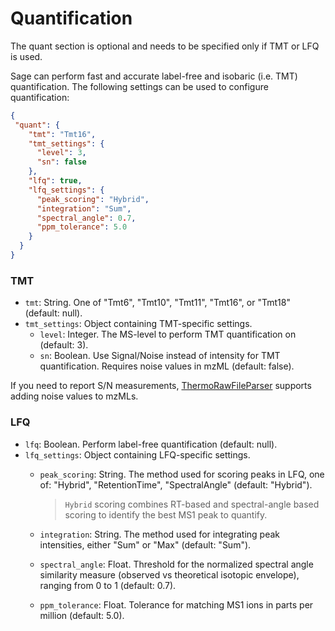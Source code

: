 

# Quantification

<Callout>
The quant section is optional and needs to be specified only if TMT or LFQ is used.
</Callout>

Sage can perform fast and accurate label-free and isobaric (i.e. TMT) quantification. The following settings can be used to configure quantification:

```json copy
{
 "quant": {
    "tmt": "Tmt16",
    "tmt_settings": {
      "level": 3,
      "sn": false
    },
    "lfq": true,
    "lfq_settings": {
      "peak_scoring": "Hybrid",
      "integration": "Sum",
      "spectral_angle": 0.7,
      "ppm_tolerance": 5.0
    }
  }
}
```

### TMT
- `tmt`: String. One of "Tmt6", "Tmt10", "Tmt11", "Tmt16", or "Tmt18" (default: null).
- `tmt_settings`: Object containing TMT-specific settings.
  - `level`: Integer. The MS-level to perform TMT quantification on (default: 3).
  - `sn`: Boolean. Use Signal/Noise instead of intensity for TMT quantification. Requires noise values in mzML (default: false).

If you need to report S/N measurements, [ThermoRawFileParser](https://github.com/compomics/ThermoRawFileParser) supports adding noise values to mzMLs.

### LFQ 
- `lfq`: Boolean. Perform label-free quantification (default: null).
- `lfq_settings`: Object containing LFQ-specific settings.
  - `peak_scoring`: String. The method used for scoring peaks in LFQ, one of: "Hybrid", "RetentionTime", "SpectralAngle" (default: "Hybrid").
    > `Hybrid` scoring combines RT-based and spectral-angle based scoring to identify the best MS1 peak to quantify.    

  - `integration`: String. The method used for integrating peak intensities, either "Sum" or "Max" (default: "Sum").
  - `spectral_angle`: Float. Threshold for the normalized spectral angle similarity measure (observed vs theoretical isotopic envelope), ranging from 0 to 1 (default: 0.7).
  - `ppm_tolerance`: Float. Tolerance for matching MS1 ions in parts per million (default: 5.0).

